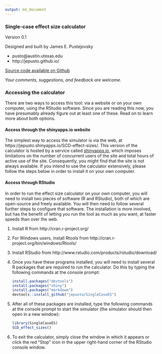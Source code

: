 ```yaml
---
output: md_document
---
```


### Single-case effect size calculator

Version 0.1

Designed and built by James E. Pustejovsky

* pusto@austin.utexas.edu
* http://jepusto.github.io/

[Source code available on Github](https://github.com/jepusto/SingleCaseES)

_Your comments, suggestions, and feedback are welcome._

### Accessing the calculator

There are two ways to access this tool: via a website or on your own computer, using the RStudio software. Since you are reading this now, you have presumably already figure out at least one of these. Read on to learn more about both options.

#### Access through the shinyapps.io website

The simplest way to access the simulator is via the web, at https://jepusto.shinyapps.io/SCD-effect-sizes/. This version of the calculator is hosted by a service called [shinyapps.io](https://www.shinyapps.io/), which imposes limitations on the number of concurrent users of the site and total hours of active use of the site. Consequently, you might find that the site is not always available. If you intend to use the calculator extensively, please follow the steps below in order to install it on your own computer. 

#### Access through RStudio

In order to run the effect size calculator on your own computer, you will need to install two pieces of software (R and RStudio), both of which are open-source and freely available. You will then need to follow several further steps to configure that software. The installation is more involved, but has the benefit of letting you run the tool as much as you want, at faster speeds than over the web. 

1. Install R from http://cran.r-project.org/
2. For Windows users, install Rtools from http://cran.r-project.org/bin/windows/Rtools/
3. Install RStudio from http://www.rstudio.com/products/rstudio/download/
4. Once you have these programs installed, you will need to install several R packages that are required to run the calculator. Do this by typing the following commands at the console prompt:

    ```r
    install.packages("devtools")
    install.packages("shiny")
    install.packages("markdown")
    devtools::install_github("jepusto/SingleCaseES")
    ```

5. After all of these packages are installed, type the following commands at the console prompt to start the simulator (the simulator should then open in a new window):

    ```r
    library(SingleCaseES)
    SCD_effect_sizes()
    ```

6. To exit the calculator, simply close the window in which it appears or click the red "Stop" icon in the upper right-hand corner of the RStudio console window.
